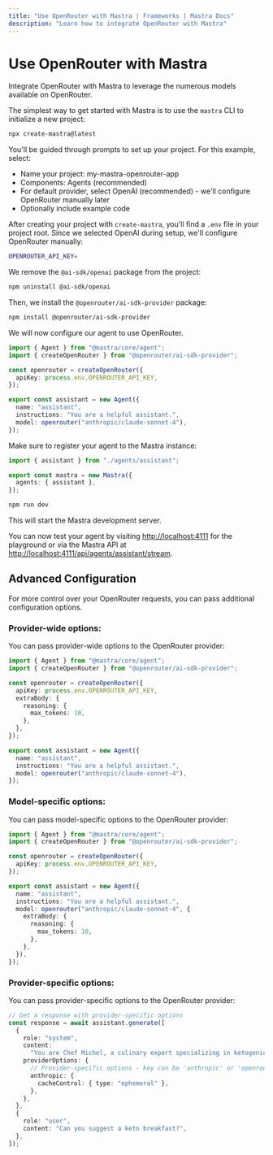 ```yaml
---
title: "Use OpenRouter with Mastra | Frameworks | Mastra Docs"
description: "Learn how to integrate OpenRouter with Mastra"
---
```



# Use OpenRouter with Mastra

Integrate OpenRouter with Mastra to leverage the numerous models available on OpenRouter.

<Steps>

<StepItem>

The simplest way to get started with Mastra is to use the `mastra` CLI to initialize a new project:

```bash copy
npx create-mastra@latest
```

You'll be guided through prompts to set up your project. For this example, select:

- Name your project: my-mastra-openrouter-app
- Components: Agents (recommended)
- For default provider, select OpenAI (recommended) - we'll configure OpenRouter manually later
- Optionally include example code

</StepItem>

<StepItem>

After creating your project with `create-mastra`, you'll find a `.env` file in your project root.
Since we selected OpenAI during setup, we'll configure OpenRouter manually:

```bash title=".env" copy
OPENROUTER_API_KEY=
```

We remove the `@ai-sdk/openai` package from the project:

```bash copy
npm uninstall @ai-sdk/openai
```

Then, we install the `@openrouter/ai-sdk-provider` package:

```bash copy
npm install @openrouter/ai-sdk-provider
```

</StepItem>

<StepItem>

We will now configure our agent to use OpenRouter.

```typescript title="src/mastra/agents/assistant.ts" copy showLineNumbers {4-6,11}
import { Agent } from "@mastra/core/agent";
import { createOpenRouter } from "@openrouter/ai-sdk-provider";

const openrouter = createOpenRouter({
  apiKey: process.env.OPENROUTER_API_KEY,
});

export const assistant = new Agent({
  name: "assistant",
  instructions: "You are a helpful assistant.",
  model: openrouter("anthropic/claude-sonnet-4"),
});
```

Make sure to register your agent to the Mastra instance:

```typescript title="src/mastra/index.ts" copy showLineNumbers {4}
import { assistant } from "./agents/assistant";

export const mastra = new Mastra({
  agents: { assistant },
});
```

</StepItem>

<StepItem>

```bash copy
npm run dev
```

This will start the Mastra development server.

You can now test your agent by visiting [http://localhost:4111](http://localhost:4111) for the playground or via the Mastra API at [http://localhost:4111/api/agents/assistant/stream](http://localhost:4111/api/agents/assistant/stream).

</StepItem>

</Steps>

## Advanced Configuration

For more control over your OpenRouter requests, you can pass additional configuration options.

### Provider-wide options:

You can pass provider-wide options to the OpenRouter provider:

```typescript title="src/mastra/agents/assistant.ts" {6-10} copy showLineNumbers
import { Agent } from "@mastra/core/agent";
import { createOpenRouter } from "@openrouter/ai-sdk-provider";

const openrouter = createOpenRouter({
  apiKey: process.env.OPENROUTER_API_KEY,
  extraBody: {
    reasoning: {
      max_tokens: 10,
    },
  },
});

export const assistant = new Agent({
  name: "assistant",
  instructions: "You are a helpful assistant.",
  model: openrouter("anthropic/claude-sonnet-4"),
});
```

### Model-specific options:

You can pass model-specific options to the OpenRouter provider:

```typescript title="src/mastra/agents/assistant.ts" {11-17} copy showLineNumbers
import { Agent } from "@mastra/core/agent";
import { createOpenRouter } from "@openrouter/ai-sdk-provider";

const openrouter = createOpenRouter({
  apiKey: process.env.OPENROUTER_API_KEY,
});

export const assistant = new Agent({
  name: "assistant",
  instructions: "You are a helpful assistant.",
  model: openrouter("anthropic/claude-sonnet-4", {
    extraBody: {
      reasoning: {
        max_tokens: 10,
      },
    },
  }),
});
```

### Provider-specific options:

You can pass provider-specific options to the OpenRouter provider:

```typescript copy showLineNumbers {7-12}
// Get a response with provider-specific options
const response = await assistant.generate([
  {
    role: "system",
    content:
      "You are Chef Michel, a culinary expert specializing in ketogenic (keto) diet...",
    providerOptions: {
      // Provider-specific options - key can be 'anthropic' or 'openrouter'
      anthropic: {
        cacheControl: { type: "ephemeral" },
      },
    },
  },
  {
    role: "user",
    content: "Can you suggest a keto breakfast?",
  },
]);
```
